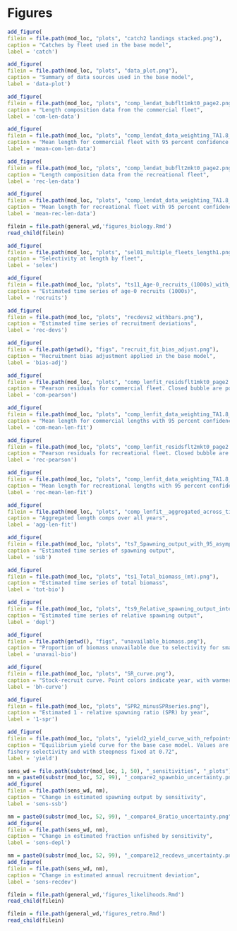 \clearpage
# Figures


<!-- ====================================================================== -->  
<!-- ****************** Catches Used in the Model ************************* --> 
<!-- ====================================================================== -->  

```r
add_figure(
filein = file.path(mod_loc, "plots", "catch2 landings stacked.png"), 
caption = "Catches by fleet used in the base model",
label = 'catch')
```	


<!-- ====================================================================== --> 
<!-- ******************* Data Used in the Model *************************** --> 
<!-- ====================================================================== --> 

```r
add_figure(
filein = file.path(mod_loc, "plots", "data_plot.png"), 
caption = "Summary of data sources used in the base model",
label = 'data-plot')
```	


<!-- ====================================================================== -->
<!-- ****************   Commercial Length Samples    ********************** --> 
<!-- ====================================================================== -->

```r
add_figure(
filein = file.path(mod_loc, "plots", "comp_lendat_bubflt1mkt0_page2.png"), 
caption = "Length composition data from the commercial fleet",
label = 'com-len-data')
```

```r
add_figure(
filein = file.path(mod_loc, "plots", "comp_lendat_data_weighting_TA1.8_OR_Commercial.png"), 
caption = "Mean length for commercial fleet with 95 percent confidence intervals",
label = 'mean-com-len-data')
```

<!-- ====================================================================== -->
<!-- **************** Recreational Length Samples    ********************** --> 
<!-- ====================================================================== -->

```r
add_figure(
filein = file.path(mod_loc, "plots", "comp_lendat_bubflt2mkt0_page2.png"), 
caption = "Length composition data from the recreational fleet",
label = 'rec-len-data')
```

```r
add_figure(
filein = file.path(mod_loc, "plots", "comp_lendat_data_weighting_TA1.8_OR_Recreational.png"), 
caption = "Mean length for recreational fleet with 95 percent confidence intervals",
label = 'mean-rec-len-data')
```

<!-- ====================================================================== -->
<!-- *************************     Biology     **************************** --> 
<!-- ====================================================================== -->

```r

filein = file.path(general_wd,'figures_biology.Rmd')
read_child(filein)

```


<!-- ====================================================================== -->
<!-- *********************    Selectivity            ********************** --> 
<!-- ====================================================================== -->

```r
add_figure(
filein = file.path(mod_loc, "plots", "sel01_multiple_fleets_length1.png"),
caption = "Selectivity at length by fleet",
label = 'selex')
```

```r
add_figure(
filein = file.path(mod_loc, "plots", "ts11_Age-0_recruits_(1000s)_with_95_asymptotic_intervals.png"), 
caption = "Estimated time series of age-0 recruits (1000s)",
label = 'recruits')
```

```r
add_figure(
filein = file.path(mod_loc, "plots", "recdevs2_withbars.png"), 
caption = "Estimated time series of recruitment deviations",
label = 'rec-devs')
```

```r
add_figure(
filein = file.path(getwd(), "figs", "recruit_fit_bias_adjust.png"),
caption = "Recruitment bias adjustment applied in the base model",
label = 'bias-adj')
```


<!-- ====================================================================== -->
<!-- ****************** Fit to the Length Data **************************** --> 
<!-- ====================================================================== -->


```r
add_figure(
filein = file.path(mod_loc, "plots", "comp_lenfit_residsflt1mkt0_page2.png"), 
caption = "Pearson residuals for commercial fleet. Closed bubble are positive residuals (observed > expected) and open bubbles are negative residuals (observed < expected)",
label = 'com-pearson')
```

```r
add_figure(
filein = file.path(mod_loc, "plots", "comp_lenfit_data_weighting_TA1.8_OR_Commercial.png"), 
caption = "Mean length for commercial lengths with 95 percent confidence intervals based on current samples sizes",
label = 'com-mean-len-fit')
```

```r
add_figure(
filein = file.path(mod_loc, "plots", "comp_lenfit_residsflt2mkt0_page2.png"), 
caption = "Pearson residuals for recreational fleet. Closed bubble are positive residuals (observed > expected) and open bubbles are negative residuals (observed < expected)",
label = 'rec-pearson')
```

```r
add_figure(
filein = file.path(mod_loc, "plots", "comp_lenfit_data_weighting_TA1.8_OR_Recreational.png"), 
caption = "Mean length for recreational lengths with 95 percent confidence intervals based on current samples sizes",
label = 'rec-mean-len-fit')
```

```r
add_figure(
filein = file.path(mod_loc, "plots", "comp_lenfit__aggregated_across_time.png"), 
caption = "Aggregated length comps over all years",
label = 'agg-len-fit')
```

<!-- ====================================================================== -->
<!-- ******************      Time Series       **************************** --> 
<!-- ====================================================================== -->

```r
add_figure(
filein = file.path(mod_loc, "plots", "ts7_Spawning_output_with_95_asymptotic_intervals_intervals.png"), 
caption = "Estimated time series of spawning output",
label = 'ssb')
```

```r
add_figure(
filein = file.path(mod_loc, "plots", "ts1_Total_biomass_(mt).png"), 
caption = "Estimated time series of total biomass",
label = 'tot-bio')
```

```r
add_figure(
filein = file.path(mod_loc, "plots", "ts9_Relative_spawning_output_intervals.png"), 
caption = "Estimated time series of relative spawning output",
label = 'depl')
```

```r
add_figure(
filein = file.path(getwd(), "figs", "unavailable_biomass.png"),
caption = "Proportion of biomass unavailable due to selectivity for small and large fish.",
label = 'unavail-bio')
```

```r
add_figure(
filein = file.path(mod_loc, "plots", "SR_curve.png"), 
caption = "Stock-recruit curve. Point colors indicate year, with warmer colors indicating earlier years and cooler colors in showing later years",
label = 'bh-curve')
```



<!-- ====================================================================== -->
<!-- ******************    Reference Points    **************************** --> 
<!-- ====================================================================== -->


```r
add_figure(
filein = file.path(mod_loc, "plots", "SPR2_minusSPRseries.png"), 
caption = "Estimated 1 - relative spawning ratio (SPR) by year",
label = '1-spr')
```

```r
add_figure(
filein = file.path(mod_loc, "plots", "yield2_yield_curve_with_refpoints.png"), 
caption = "Equilibrium yield curve for the base case model. Values are based on the 2020
fishery selectivity and with steepness fixed at 0.72",
label = 'yield')
```


<!-- ====================================================================== -->
<!-- ******************       Sensitivity     ***************************** --> 
<!-- ====================================================================== -->


```r
sens_wd = file.path(substr(mod_loc, 1, 50), "_sensitivities", "_plots")
nm = paste0(substr(mod_loc, 52, 99), "_compare2_spawnbio_uncertainty.png")
add_figure(
filein = file.path(sens_wd, nm),
caption = "Change in estimated spawning output by sensitivity",
label = 'sens-ssb')
```

```r
nm = paste0(substr(mod_loc, 52, 99), "_compare4_Bratio_uncertainty.png")
add_figure(
filein = file.path(sens_wd, nm),
caption = "Change in estimated fraction unfished by sensitivity",
label = 'sens-depl')
```

```r
nm = paste0(substr(mod_loc, 52, 99), "_compare12_recdevs_uncertainty.png")
add_figure(
filein = file.path(sens_wd, nm),
caption = "Change in estimated annual recruitment deviation",
label = 'sens-recdev')
```

<!-- ====================================================================== -->
<!-- ******************      Likelihoods      ***************************** --> 
<!-- ====================================================================== -->

```r
filein = file.path(general_wd,'figures_likelihoods.Rmd')
read_child(filein)
```

<!-- ====================================================================== -->
<!-- ******************     Retrospectives    ***************************** --> 
<!-- ====================================================================== -->

```r
filein = file.path(general_wd,'figures_retro.Rmd')
read_child(filein)
```


\newpage